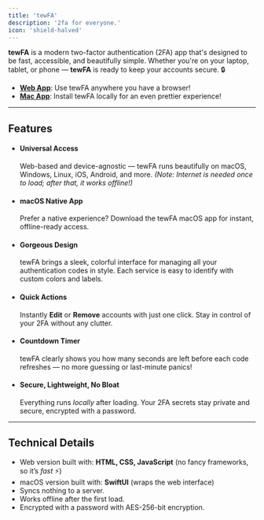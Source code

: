```yaml
---
title: 'tewFA'
description: '2fa for everyone.'
icon: 'shield-halved'
---
```


**tewFA** is a modern two-factor authentication (2FA) app that's designed to be fast, accessible, and beautifully simple. Whether you're on your laptop, tablet, or phone — **tewFA** is ready to keep your accounts secure. 🔒

- **[Web App](https://tfa.asboy2035.com)**: Use tewFA anywhere you have a browser!
- **[Mac App](https://github.com/tewFA/tewFA-Mac)**: Install tewFA locally for an even prettier experience!

---

## Features

- #### Universal Access
  Web-based and device-agnostic — tewFA runs beautifully on macOS, Windows, Linux, iOS, Android, and more.
  *(Note: Internet is needed once to load; after that, it works offline!)*
- #### macOS Native App
  Prefer a native experience? Download the tewFA macOS app for instant, offline-ready access.
- #### Gorgeous Design
  tewFA brings a sleek, colorful interface for managing all your authentication codes in style.
  Each service is easy to identify with custom colors and labels.
- #### Quick Actions
  Instantly **Edit** or **Remove** accounts with just one click. Stay in control of your 2FA without any clutter.
- #### Countdown Timer
  tewFA clearly shows you how many seconds are left before each code refreshes — no more guessing or last-minute panics!
- #### Secure, Lightweight, No Bloat
  Everything runs *locally* after loading. Your 2FA secrets stay private and secure, encrypted with a password.

---

## Technical Details

- Web version built with: **HTML, CSS, JavaScript** (no fancy frameworks, so it’s *fast* ⚡)
- macOS version built with: **SwiftUI** (wraps the web interface)
- Syncs nothing to a server.
- Works offline after the first load.
- Encrypted with a password with AES-256-bit encryption.
